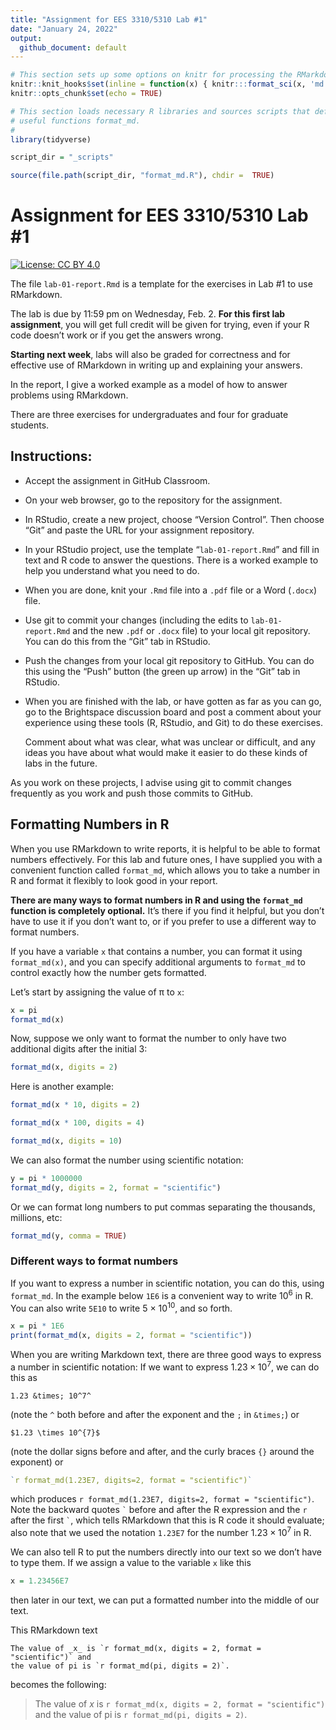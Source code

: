 ```yaml
---
title: "Assignment for EES 3310/5310 Lab #1"
date: "January 24, 2022"
output: 
  github_document: default
---
```

```r
# This section sets up some options on knitr for processing the RMarkdown file
knitr::knit_hooks$set(inline = function(x) { knitr:::format_sci(x, 'md')})
knitr::opts_chunk$set(echo = TRUE)
```
```r
# This section loads necessary R libraries and sources scripts that define 
# useful functions format_md.
# 
library(tidyverse)

script_dir = "_scripts"

source(file.path(script_dir, "format_md.R"), chdir =  TRUE)
```

# Assignment for EES 3310/5310 Lab #1


<!-- badges: start -->
[![License: CC BY 4.0](https://img.shields.io/badge/License-CC%20BY%204.0-lightgrey.svg)](https://creativecommons.org/licenses/by/4.0/)
<!-- badges: end -->

The file `lab-01-report.Rmd` is a template for the exercises in Lab #1 to use
RMarkdown.

The lab is due by 11:59 pm on Wednesday, Feb. 2.
**For this first lab assignment**, you will get full credit will be given for 
trying, even if your R code doesn't work or if you get the answers wrong. 

**Starting next week**, labs will also be graded for correctness and for 
effective use of RMarkdown in writing up and explaining your answers.

In the report, I give a worked example as a model of how to answer problems
using RMarkdown.

There are three exercises for undergraduates and four for graduate students.

## Instructions:

* Accept the assignment in GitHub Classroom.
* On your web browser, go to the repository for the assignment.
* In RStudio, create a new project, choose "Version Control". Then choose 
  "Git" and paste the URL for your assignment repository.
* In your RStudio project, use the template "`lab-01-report.Rmd`" and 
  fill in text and R code to answer the questions. 
  There is a worked example to help you understand what you need to do.
* When you are done, knit your `.Rmd` file into a `.pdf` file or a 
  Word (`.docx`) file.
* Use git to commit your changes (including the edits to `lab-01-report.Rmd`
  and the new `.pdf` or `.docx` file) to your local git repository.
  You can do this from the "Git" tab in RStudio.
* Push the changes from your local git repository to GitHub. You can do this 
  using the "Push" button (the green up arrow) in the "Git" tab in RStudio.
* When you are finished with the lab, or have gotten as far as you can go,
  go to the Brightspace discussion board and post a comment about your
  experience using these tools (R, RStudio, and Git) to do these exercises.
  
  Comment about what was clear, what was unclear or difficult, and any ideas 
  you have about what would make it easier to do these kinds of labs in the 
  future.

As you work on these projects, I advise using git to commit changes frequently 
as you work and push those commits to GitHub.

## Formatting Numbers in R

When you use RMarkdown to write reports, it is helpful to be able to 
format numbers effectively. For this lab and future ones, I have supplied you
with a convenient function called `format_md`, which allows you to take a 
number in R and format it flexibly to look good in your report.

**There are many ways to format numbers in R and using the `format_md` 
function is completely optional.** It's there if you find it helpful, but 
you don't have to use it if you don't want to, or if you prefer to use
a different way to format numbers.

If you have a variable `x` that contains a number, you can format it 
using `format_md(x)`, and you can specify additional arguments to 
`format_md` to control exactly how the number gets formatted.

Let's start by assigning the value of &pi; to `x`:
```r
x = pi
format_md(x)
```

Now, suppose we only want to format the number to only have two additional 
digits after the initial 3:
```r
format_md(x, digits = 2)
```
Here is another example:
```r
format_md(x * 10, digits = 2)
```
```r
format_md(x * 100, digits = 4)
```
```r
format_md(x, digits = 10)
```

We can also format the number using scientific notation:
```r
y = pi * 1000000
format_md(y, digits = 2, format = "scientific")
```
Or we can format long numbers to put commas separating the thousands, 
millions, etc:
```r
format_md(y, comma = TRUE)
```

### Different ways to format numbers

If you want to express a number in scientific notation, you can do this, 
using `format_md`. In the example below `1E6` is a convenient way to
write 10^6^ in R. You can also write `5E10` to write 5 &times; 10^10^,
and so forth.
```r
x = pi * 1E6
print(format_md(x, digits = 2, format = "scientific"))
```

When you are writing Markdown text, there are three good ways to express a
number in scientific notation: If we want to express $1.23 \times 10^{7}$, we
can do this as
```
1.23 &times; 10^7^
```
(note the `^` both before and after the exponent and the `;` in `&times;`) 
or 
```
$1.23 \times 10^{7}$
```
(note the dollar signs before and after, and the curly braces `{}` around the 
exponent)
or 
```r
`r format_md(1.23E7, digits=2, format = "scientific")`
```
which produces `r format_md(1.23E7, digits=2, format = "scientific")`.
Note the backward quotes `` ` `` before and after the R expression and 
the `r` after the first `` ` ``, which tells RMarkdown that this is R code it 
should evaluate; also note that we used the notation `1.23E7` for the 
number $1.23 \times 10^{7}$ in R.

We can also tell R to put the numbers directly into our text so we don't have 
to type them. If we assign a value to the variable `x` like this
```r
x = 1.23456E7
```
then later in our text, we can put a formatted number into the middle of
our text.

This RMarkdown text
```text
The value of _x_ is `r format_md(x, digits = 2, format = "scientific")` and
the value of pi is `r format_md(pi, digits = 2)`.
```
becomes the following:

> The value of _x_ is `r format_md(x, digits = 2, format = "scientific")` and
> the value of pi is `r format_md(pi, digits = 2)`.
